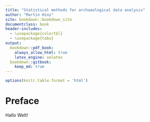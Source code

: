 ```yaml
--- 
title: "Statistical methods for archaeological data analysis"
author: "Martin Hinz"
site: bookdown::bookdown_site
documentclass: book
header-includes:
  - \usepackage{colortbl}
  - \usepackage{tabu}
output:
  bookdown::pdf_book:
    always_allow_html: true
    latex_engine: xelatex
  bookdown::gitbook: 
    keep_md: true
---
```


```r
options(knitr.table.format = 'html')
````

# Preface

Hallo Welt!